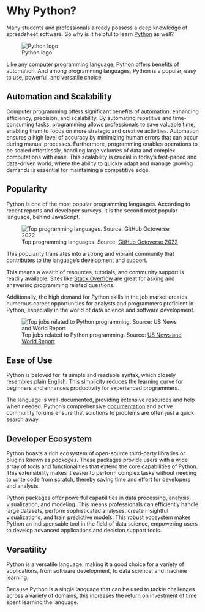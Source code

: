 # Why Python? {.unnumbered}


Many students and professionals already possess a deep knowledge of spreadsheet software. So why is it helpful to learn [Python](https://www.python.org/) as well?

![Python logo](/images/python-logo.png){.img-fluid style="max-height:150;"}

Like any computer programming language, Python offers benefits of automation. And among programming languages, Python is a popular, easy to use, powerful, and versatile choice.

## Automation and Scalability

Computer programming offers significant benefits of automation, enhancing efficiency, precision, and scalability. By automating repetitive and time-consuming tasks, programming allows professionals to save valuable time, enabling them to focus on more strategic and creative activities. Automation ensures a high level of accuracy by minimizing human errors that can occur during manual processes. Furthermore, programming enables operations to be scaled effortlessly, handling large volumes of data and complex computations with ease. This scalability is crucial in today's fast-paced and data-driven world, where the ability to quickly adapt and manage growing demands is essential for maintaining a competitive edge.


## Popularity

Python is one of the most popular programming languages. According to recent reports and developer surveys, it is the second most popular language, behind JavaScript.

![Top programming languages. Source: [GitHub Octoverse 2022](https://octoverse.github.com/2022/top-programming-languages)](/images/popular-langs-2022.png)

This popularity translates into a strong and vibrant community that contributes to the language's development and support.

This means a wealth of resources, tutorials, and community support is readily available. Sites like [Stack Overflow](https://stackoverflow.com/) are great for asking and answering programming related questions.

Additionally, the high demand for Python skills in the job market creates numerous career opportunities for analysts and programmers proficient in Python, especially in the world of data science and software development.

![Top jobs related to Python programming. Source: [US News and World Report](https://money.usnews.com/careers/best-jobs/rankings/the-100-best-jobs)](/images/python-top-jobs.png)


## Ease of Use

Python is beloved for its simple and readable syntax, which closely resembles plain English. This simplicity reduces the learning curve for beginners and enhances productivity for experienced programmers.

The language is well-documented, providing extensive resources and help when needed. Python's comprehensive [documentation](https://docs.python.org/3/) and active community forums ensure that solutions to problems are often just a quick search away.

## Developer Ecosystem

Python boasts a rich ecosystem of open-source third-party libraries or plugins known as *packages*. These packages provide users with a wide array of tools and functionalities that extend the core capabilities of Python. This extensibility makes it easier to perform complex tasks without needing to write code from scratch, thereby saving time and effort for developers and analysts.

Python packages offer powerful capabilities in data processing, analysis, visualization, and modeling. This means professionals can efficiently handle large datasets, perform sophisticated analyses, create insightful visualizations, and train predictive models. This robust ecosystem makes Python an indispensable tool in the field of data science, empowering users to develop advanced applications and decision support tools.

## Versatility

Python is a versatile language, making it a good choice for a variety of applications, from software development, to data science, and machine learning.

Because Python is a single language that can be used to tackle challenges across a variety of domains, this increases the return on investment of time spent learning the language.

